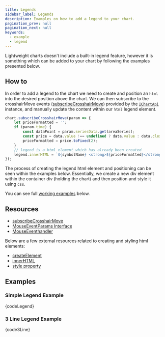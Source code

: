 ```yaml
---
title: Legends
sidebar_label: Legends
description: Examples on how to add a legend to your chart.
pagination_prev: null
pagination_next: null
keywords:
  - example
  - legend
---
```



<!-- Show warning when not on the latest published version  -->
<!-- Tutorials section isn't versioned yet, hence the need for the warning message -->
<!-- THESE TUTORIALS NEED TO BE UPDATED FOR VERSION 4 -->

<VersionWarningAdmonition
	notCurrent="This example is for the latest published version of Lightweight&nbsp;Charts."
	type="caution"
	displayVersionMessage
/>

Lightweight charts doesn't include a built-in legend feature, however it is something which can be added
to your chart by following the examples presented below.

## How to

In order to add a legend to the chart we need to create and position an `html` into the desired position above
the chart. We can then subscribe to the crosshairMove events ([subscribeCrosshairMove](/docs/api/interfaces/IChartApi#subscribecrosshairmove)) provided by the [`IChartApi`](/docs/api/interfaces/IChartApi) instance, and manually
update the content within our `html` legend element.

```js
chart.subscribeCrosshairMove(param => {
    let priceFormatted = '';
    if (param.time) {
        const dataPoint = param.seriesData.get(areaSeries);
        const price = data.value !== undefined ? data.value : data.close;
        priceFormatted = price.toFixed(2);
    }
    // legend is a html element which has already been created
    legend.innerHTML = `${symbolName} <strong>${priceFormatted}</strong>`;
});
```

The process of creating the legend html element and positioning can be seen within the examples below.
Essentially, we create a new div element within the container div (holding the chart) and then position
and style it using `css`.

You can see full [working examples](#examples) below.

## Resources

- [subscribeCrosshairMove](/docs/api/interfaces/IChartApi#subscribecrosshairmove)
- [MouseEventParams Interface](/docs/api/interfaces/MouseEventParams)
- [MouseEventhandler](/docs/api#mouseeventhandler)

Below are a few external resources related to creating and styling html elements:

- [createElement](https://developer.mozilla.org/en-US/docs/Web/API/Document/createElement)
- [innerHTML](https://developer.mozilla.org/en-US/docs/Web/API/Element/innerHTML)
- [style property](https://developer.mozilla.org/en-US/docs/Web/API/HTMLElement/style)

## Examples


<UsageGuidePartial />


### Simple Legend Example


<CodeBlock replaceThemeConstants chart className="language-js" hideableCode>
	{codeLegend}
</CodeBlock>

### 3 Line Legend Example


<CodeBlock replaceThemeConstants chart className="language-js" hideableCode>
	{code3Line}
</CodeBlock>
